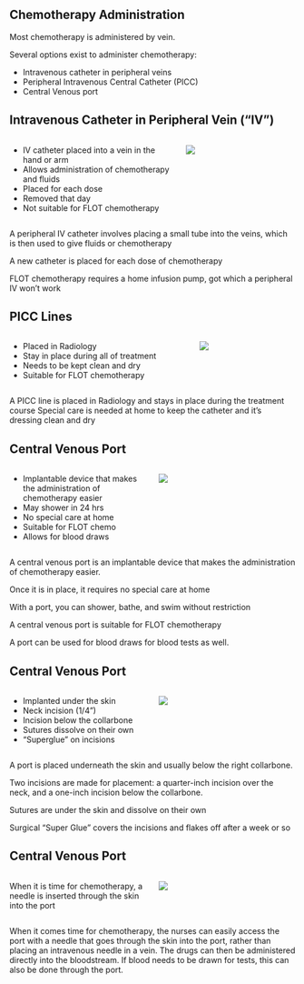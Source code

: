 ## Chemotherapy Administration

Most chemotherapy is administered by vein.

Several options exist to administer chemotherapy:

-   Intravenous catheter in peripheral veins
-   Peripheral Intravenous Central Catheter (PICC)
-   Central Venous port

## Intravenous Catheter in Peripheral Vein ("IV")

:::::: columns
::: {.column width="60%"}
-   IV catheter placed into a vein in the hand or arm
-   Allows administration of chemotherapy and fluids
-   Placed for each dose
-   Removed that day
-   Not suitable for FLOT chemotherapy
:::

:::: {.column width="40%"}
::: {.content-visible unless-format="docx"}
![](https://deidt7p41jzcy.cloudfront.net/peripheral-venous-catheter-427167-7_960_720-pixabay.jpg)
:::
::::
::::::

::: {.content-hidden unless-format="docx"}
A peripheral IV catheter involves placing a small tube into the veins, which is then used to give fluids or chemotherapy

A new catheter is placed for each dose of chemotherapy

FLOT chemotherapy requires a home infusion pump, got which a peripheral IV won't work
:::

## PICC Lines

:::::: columns
::: {.column width="65%"}
-   Placed in Radiology
-   Stay in place during all of treatment
-   Needs to be kept clean and dry
-   Suitable for FLOT chemotherapy
:::

:::: {.column width="35%"}
::: {.content-visible unless-format="docx"}
![](https://deidt7p41jzcy.cloudfront.net/comm_picc.jpeg)
:::
::::
::::::

::: {.content-hidden unless-format="docx"}
A PICC line is placed in Radiology and stays in place during the treatment course Special care is needed at home to keep the catheter and it's dressing clean and dry
:::

## Central Venous Port

:::::: columns
::: {.column width="50%"}
-   Implantable device that makes the administration of chemotherapy easier
-   May shower in 24 hrs
-   No special care at home
-   Suitable for FLOT chemo
-   Allows for blood draws
:::

:::: {.column width="50%"}
::: {.content-visible unless-format="docx"}
![](https://deidt7p41jzcy.cloudfront.net/cv_port.png)
:::
::::
::::::

::: {.content-hidden unless-format="docx"}
A central venous port is an implantable device that makes the administration of chemotherapy easier.

Once it is in place, it requires no special care at home

With a port, you can shower, bathe, and swim without restriction

A central venous port is suitable for FLOT chemotherapy

A port can be used for blood draws for blood tests as well.
:::

## Central Venous Port

:::::: columns
::: {.column width="50%"}
-   Implanted under the skin
-   Neck incision (1/4")
-   Incision below the collarbone
-   Sutures dissolve on their own
-   "Superglue" on incisions
:::

:::: {.column width="50%"}
::: {.content-visible unless-format="docx"}
![](https://deidt7p41jzcy.cloudfront.net/cv_port_1700.png)
:::
::::
::::::

::: {.content-hidden unless-format="docx"}
A port is placed underneath the skin and usually below the right collarbone.

Two incisions are made for placement: a quarter-inch incision over the neck, and a one-inch incision below the collarbone.

Sutures are under the skin and dissolve on their own

Surgical "Super Glue" covers the incisions and flakes off after a week or so
:::

## Central Venous Port

:::::: columns
::: {.column width="50%"}
When it is time for chemotherapy, a needle is inserted through the skin into the port
:::

:::: {.column width="50%"}
::: {.content-visible unless-format="docx"}
![](https://deidt7p41jzcy.cloudfront.net/cv_port_detail_1700.png)
:::
::::
::::::

::: {.content-hidden unless-format="docx"}
When it comes time for chemotherapy, the nurses can easily access the port with a needle that goes through the skin into the port, rather than placing an intravenous needle in a vein. The drugs can then be administered directly into the bloodstream. If blood needs to be drawn for tests, this can also be done through the port.
:::
